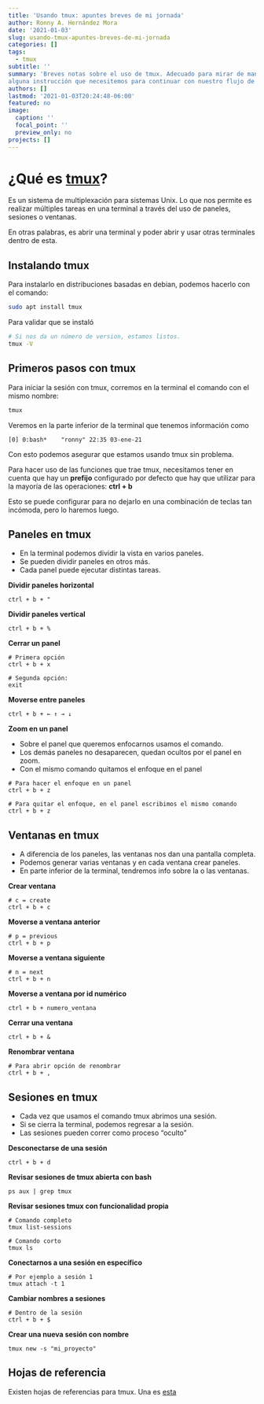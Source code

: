 ```yaml
---
title: 'Usando tmux: apuntes breves de mi jornada'
author: Ronny A. Hernández Mora
date: '2021-01-03'
slug: usando-tmux-apuntes-breves-de-mi-jornada
categories: []
tags:
  - tmux
subtitle: ''
summary: 'Breves notas sobre el uso de tmux. Adecuado para mirar de manera rápida
alguna instrucción que necesitemos para continuar con nuestro flujo de trabajo.'
authors: []
lastmod: '2021-01-03T20:24:48-06:00'
featured: no
image:
  caption: ''
  focal_point: ''
  preview_only: no
projects: []
---
```


# ¿Qué es [tmux](https://github.com/tmux/tmux/wiki)?

Es un sistema de multiplexación para sistemas Unix. Lo que nos permite es
realizar múltiples tareas en una terminal a través del uso
de paneles, sesiones o ventanas.

En otras palabras, es abrir una terminal y poder abrir y usar otras terminales 
dentro de esta.

## Instalando tmux

Para instalarlo en distribuciones basadas en debian, podemos hacerlo con el
comando: 

```bash
sudo apt install tmux
```

Para validar que se instaló

```bash
# Si nos da un número de version, estamos listos.
tmux -V
```

## Primeros pasos con tmux

Para iniciar la sesión con tmux, corremos en la terminal el comando con el
mismo nombre:
```bash
tmux
```

Veremos en la parte inferior de la terminal que tenemos información como

```
[0] 0:bash*    "ronny" 22:35 03-ene-21
```
Con esto podemos asegurar que estamos usando tmux sin problema.

Para hacer uso de las funciones que trae tmux, necesitamos tener en 
cuenta que hay un **prefijo** configurado por defecto que hay que
utilizar para la mayoría de las operaciones: **ctrl + b**

Esto se puede configurar para no dejarlo en una combinación de teclas tan
incómoda, pero lo haremos luego.

## Paneles en tmux

 - En la terminal podemos dividir la vista en varios paneles.
 - Se pueden dividir paneles en otros más.
 - Cada panel puede ejecutar distintas tareas.

**Dividir paneles horizontal**

```
ctrl + b + "
```

**Dividir paneles vertical**

```
ctrl + b + %
```

**Cerrar un panel**

```
# Primera opción
ctrl + b + x

# Segunda opción:
exit
```

**Moverse entre paneles**

```
ctrl + b + ← ↑ → ↓ 
```

**Zoom en un panel**

 - Sobre el panel que queremos enfocarnos usamos el comando.
 - Los demás paneles no desaparecen, quedan ocultos por el panel en zoom.
 - Con el mismo comando quitamos el enfoque en el panel
 
```
# Para hacer el enfoque en un panel
ctrl + b + z

# Para quitar el enfoque, en el panel escribimos el mismo comando
ctrl + b + z
```

## Ventanas en tmux

 - A diferencia de los paneles, las ventanas nos dan una pantalla completa.
 - Podemos generar varias ventanas y en cada ventana crear paneles.
 - En parte inferior de la terminal, tendremos info sobre la o las ventanas.
 
**Crear ventana**

```
# c = create
ctrl + b + c
```

**Moverse a ventana anterior**

```
# p = previous
ctrl + b + p
```

**Moverse a ventana siguiente**

```
# n = next 
ctrl + b + n
```

**Moverse a ventana por id numérico**

```
ctrl + b + numero_ventana
```

**Cerrar una ventana**

```
ctrl + b + &
```

**Renombrar ventana**

```
# Para abrir opción de renombrar
ctrl + b + ,
```

## Sesiones en tmux

 - Cada vez que usamos el comando tmux abrimos una sesión.
 - Si se cierra la terminal, podemos regresar a la sesión.
 - Las sesiones pueden correr como proceso "oculto"
 
**Desconectarse de una sesión**

```
ctrl + b + d
```

**Revisar sesiones de tmux abierta con bash**

```
ps aux | grep tmux
```

**Revisar sesiones tmux con funcionalidad propia**

```
# Comando completo
tmux list-sessions

# Comando corto
tmux ls
```

**Conectarnos a una sesión en específico**

```
# Por ejemplo a sesión 1
tmux attach -t 1
```

**Cambiar nombres a sesiones**

```
# Dentro de la sesión
ctrl + b + $
```

**Crear una nueva sesión con nombre**

```
tmux new -s "mi_proyecto"
```

## Hojas de referencia

Existen hojas de referencias para tmux. Una es [esta](https://tmuxcheatsheet.com/)
